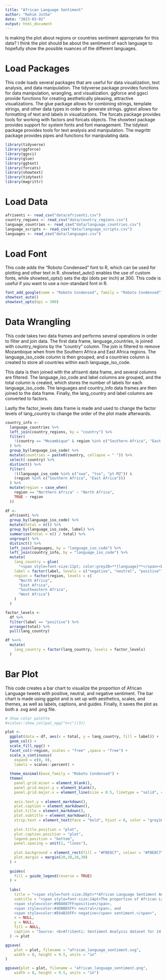```yaml
---
title: "African Language Sentiment"
author: "Rahim Jutha"
date: "2023-03-02"
output: html_document
---
```


Is making the plot about regions or countries sentiment appropriate for this data?
I think the plot should be about the sentiment of each language to hopefully show the possible nuances of the different languages.

# Load Packages

This code loads several packages that are useful for data visualization, text analysis, and data manipulation. The tidyverse package provides functions for data manipulation, wrangling, and visualization. ggforce and ggsci provide functions for creating aesthetically pleasing, attractive visualizations. The glue package allows for combining strings, template strings, and other data types in order to generate strings. ggtext allows for formatting of text and labels in visualizations. The forcats package provides tools for working with factors and forcats objects. The showtext package provides support for system fonts and font management. The tidytext package provides tools for text analysis and manipulation. The magrittr package provides pipes and functions for manipulating data.

```r
library(tidyverse)
library(ggforce)
library(ggsci)
library(glue)
library(ggtext)
library(forcats)
library(showtext)
library(tidytext)
library(magrittr)
```

# Load Data
```r
afrisenti <- read_csv("data/afrisenti.csv")
country_regions <- read_csv("data/country_regions.csv")
language_countries <- read_csv("data/language_countries.csv")
language_scripts <- read_csv("data/language_scripts.csv")
languages <- read_csv("data/languages.csv")
```

# Load Font

This code adds the "Roboto Condensed" font to R, which can be used for plotting and other text in R. showtext_auto() enables the use of custom fonts, while showtext_opts() sets the dpi (dots per inch) at 300. This code is useful if you want to use a non-standard font in R.

```r
font_add_google(name = "Roboto Condensed", family = "Roboto Condensed")
showtext_auto()
showtext_opts(dpi = 300)
```

# Data Wrangling

This code takes two data frames and performs several operations in order to filter and join data. The first data frame, language_countries, is joined with country_regions by the "country" column. The join is filtered to remove Mozambique when from the Southern Africa and East Africa regions. The language_iso_code column is then grouped, and a countries column is created to store all countries within each language_iso_code. 

This data is then joined with the afrisenti data frame, and several columns are filtered. The language_iso_code and label columns are grouped, and the total column is created, which stores the number of labels for each language_iso_code. The languages and country_info data frames are then joined to the data frame. Finally, the lang_country and label columns are converted to factors.

Lastly the factor_levels data frame is made and used to change the factor levels of lang_country to change the order of the plot made afterwards.

```r
country_info <-
  language_countries %>%
  left_join(country_regions, by = "country") %>%
  filter(
    !(country == "Mozambique" & region %in% c("Southern Africa", "East Africa"))
  ) %>%
  group_by(language_iso_code) %>%
  mutate(countries = paste0(country, collapse = " ")) %>%
  select(-country) %>%
  distinct() %>%
  filter(
    !((language_iso_code %in% c("swa", "tso", "pt-MZ")) &
    (region %in% c("Southern Africa", "East Africa")))
  ) %>%
  mutate(region = case_when(
    region == "Northern Africa" ~ "North Africa",
    TRUE ~ region
  ))
  
df <-
  afrisenti %>%
  group_by(language_iso_code) %>%
  mutate(total = n()) %>%
  group_by(language_iso_code, label) %>%
  summarise(total = n() / total) %>% 
  ungroup() %>%
  distinct() %>%
  left_join(languages, by = "language_iso_code") %>%
  left_join(country_info, by = "language_iso_code") %>%
  mutate(
    lang_country = glue(
      "<span style=font-size:11pt; color:grey20>**{language}**</span><br><span style=color:grey30>{countries}</span>"),
    label = factor(label, levels = c("negative", "neutral", "positive")),
    region = factor(region, levels = c(
      "North Africa",
      "East Africa",
      "Southeastern Africa",
      "West Africa")
    )
  )

factor_levels <-
  df %>%
  filter(label == "positive") %>%
  arrange(total) %>%
  pull(lang_country)

df %<>%
  mutate(
    lang_country = factor(lang_country, levels = factor_levels)
  )
```

# Bar Plot

This code creates a bar chart to visualize the proportion of African Language tweets with positive, neutral, and negative sentiment. The bar chart is made using ggplot and is set up with aesthetics, scales, and themes, as well as labels, captions, and guides. Finally, it saves the plot as both a .svg and .png file.

```r
# Show color palette
#scales::show_col(pal_npg("nrc")(3))

plot <-
  ggplot(data = df, aes(x = total, y = lang_country, fill = label)) +
  geom_col() +
  scale_fill_npg() +
  facet_col(~region, scales = "free" ,space = "free") +
  scale_x_continuous(
    expand = c(0, 0),
    labels = scales::percent) +
  
  theme_minimal(base_family = "Roboto Condensed") +
  theme(
    panel.grid.minor = element_blank(),
    panel.grid.major.y = element_blank(),
    panel.grid.major.x = element_line(size = 0.5, linetype = "solid", color = "grey65"),
    
    axis.text.y = element_markdown(),
    plot.caption = element_markdown(),
    plot.title = element_markdown(),
    plot.subtitle = element_markdown(),
    strip.text = element_text(face = "bold", hjust = 0, color = "grey10", size = 14),
    
    plot.title.position = "plot",
    plot.caption.position = "plot",
    legend.position = "bottom",
    panel.spacing = unit(1, "lines"),
    
    plot.background = element_rect(fill = "#FBE8C7", colour = "#FBE8C7"),
    plot.margin = margin(20,30,20,30)
  ) +
  
  guides(
    fill = guide_legend(reverse = TRUE)
  ) +
  
  labs(
    title = "<span style=font-size:26pt>**African Language Sentiment Analysis**</span>",
    subtitle = "<span style=font-size:14pt>The proportion of African Language tweets with 
    <span style=color:#00A087FF>positive</span>,
    <span style=color:#4DBBD5FF> neutral</span>, and
    <span style=color:#E64B35FF> negative</span> sentiment.</span>",
    x = NULL,
    y = NULL,
    fill = NULL,
    caption = "Source: <b>AfriSenti: Sentiment Analysis dataset for 14 African languages</b> | Graphic by <b>Rahim Jutha</b>"
  ) -> plot

ggsave(
    plot = plot, filename = "african_language_sentiment.svg",
    width = 8, height = 9.5, units = "in"
)

ggsave(plot = plot, filename = "african_language_sentiment.png",
    width = 8, height = 9.5, units = "in")
```
